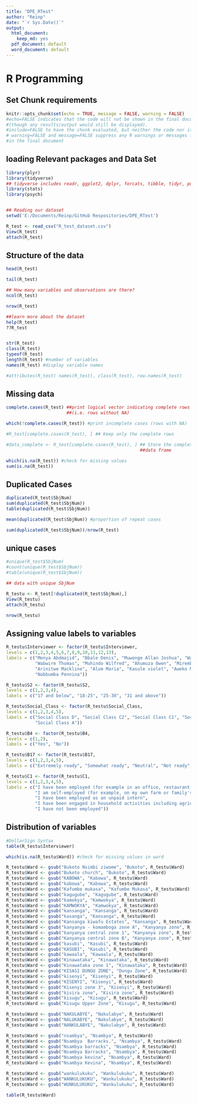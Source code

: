 ```yaml
---
title: "DPE_RTest"
author: "Reinp"
date: "`r Sys.Date()`"
output:
  html_document: 
    keep_md: yes
  pdf_document: default
  word_document: default
---
```


# R Programming

## Set Chunk requirements

```r
knitr::opts_chunk$set(echo = TRUE, message = FALSE, warning = FALSE)
#echo=FALSE indicates that the code will not be shown in the final document 
#(though any results/output would still be displayed).
#include=FALSE to have the chunk evaluated, but neither the code nor its output displayed
# warning=FALSE and message=FALSE suppress any R warnings or messages from being included 
#in the final document
```

## loading Relevant packages and Data Set
```r
library(plyr)
library(tidyverse)
## tidyverse includes readr, ggplot2, dplyr, forcats, tibble, tidyr, purrr, stringr
library(stats)
library(psych)


## Reading our dataset
setwd('E:/Documents/Reinp/GitHub Respositories/DPE_RTest')

R_test <- read_csv("R_test_dataset.csv")
View(R_test)
attach(R_test)

```

## Structure of the data
```r

head(R_test)

tail(R_test)

## How many variables and observations are there?
ncol(R_test)

nrow(R_test)

##learn more about the dataset
help(R_test)
??R_test


str(R_test)
class(R_test)
typeof(R_test) 
length(R_test) #number of variables
names(R_test) #display variable names

#attributes(R_test) names(R_test), class(R_test), row.names(R_test)

```


## Missing data
```r
complete.cases(R_test) ##print logical vector indicating complete rows
                       ##(i.e. rows without NA)

which(!complete.cases(R_test)) #print incomplete cases (rows with NA)

#R_test[complete.cases(R_test), ] ## Keep only the complete rows

#data_complete <- R_test[complete.cases(R_test), ] ## Store the complete cases subset in a new
                                                   ##data frame

which(is.na(R_test)) #check for missing values
sum(is.na(R_test))

```

## Duplicated Cases
```r
duplicated(R_test$SbjNum)
sum(duplicated(R_test$SbjNum))
table(duplicated(R_test$SbjNum))

mean(duplicated(R_test$SbjNum)) #proportion of repeat cases

sum(duplicated(R_test$SbjNum))/nrow(R_test)
```

## unique cases
```r

#unique(R_test$SbjNum)
#count(unique(R_test$SbjNum))
#table(unique(R_test$SbjNum))

## data with unique SbjNum

R_testu <- R_test[!duplicated(R_test$SbjNum),]
View(R_testu)
attach(R_testu)

nrow(R_testu)
```

## Assigning value labels to variables
```r
R_testu$Interviewer <- factor(R_testu$Interviewer,
levels = c(1,2,3,4,5,6,7,8,9,10,11,12,13),
labels = c("Menya Abdmajid", "Bbale Denis", "Muwonge Allan Joshua", "Wambi Ken Paul", 
           "Wabwire Thomas", "Muhindo Wilfred", "Ahumuza Owen", "Mirembe Mary",
           "Arinitwe Mackline", "Alum Maria", "Kasule violet", "Aweko Monica", 
           "Nabbumba Pennina"))

R_testu$S2 <- factor(R_testu$S2,
levels = c(1,2,3,4),
labels = c("17 and below", "18-25", "25-30", "31 and above"))

R_testu$Social_Class <- factor(R_testu$Social_Class,
levels = c(1,2,3,4,5),
labels = c("Social Class D", "Social Class C2", "Social Class C1", "Social Class B", 
           "Social Class A"))

R_testu$B4 <- factor(R_testu$B4,
levels = c(1,2),
labels = c("Yes", "No"))

R_testu$B17 <- factor(R_testu$B17,
levels = c(1,2,3,4,5),
labels = c("Extremely ready", "Somewhat ready", "Neutral", "Not ready", "Definitely not ready"))

R_testu$C1 <- factor(R_testu$C1,
levels = c(1,2,3,4,5),
labels = c("I have been employed (for example in an office, restaurant,", 
           "I am self-employed (for example, on my own farm or family's", 
           "I have been employed as an unpaid intern", 
           "I have been engaged in household activities including agricu", 
           "I have not been employed"))

```


## Distribution of variables
```r

#DollarSign Syntax
table(R_testu$Interviewer)

which(is.na(R_testu$Ward)) #check for missing values in ward

R_testu$Ward <- gsub("Bukoto Nsimbi ziwome", "Bukoto", R_testu$Ward)
R_testu$Ward <- gsub("Bukoto church", "Bukoto", R_testu$Ward)
R_testu$Ward <- gsub("KABOWA", "Kabowa", R_testu$Ward)
R_testu$Ward <- gsub("kabowa", "Kabowa", R_testu$Ward)
R_testu$Ward <- gsub("Kafumbe mukasa", "Kafumbe Mukasa", R_testu$Ward)
R_testu$Ward <- gsub("kagugube", "Kagugube", R_testu$Ward)
R_testu$Ward <- gsub("kamokya", "Kamwokya", R_testu$Ward)
R_testu$Ward <- gsub("KAMWOKYA", "Kamwokya", R_testu$Ward)
R_testu$Ward <- gsub("kansanga", "Kansanga", R_testu$Ward)
R_testu$Ward <- gsub("kasanga", "Kansanga", R_testu$Ward)
R_testu$Ward <- gsub("Kansanga kiwafu Estates", "Kansanga", R_testu$Ward)
R_testu$Ward <- gsub("kanyanya - komamboga zone A", "Kanyanya zone", R_testu$Ward)
R_testu$Ward <- gsub("kanyanya central zone 1", "Kanyanya zone", R_testu$Ward)
R_testu$Ward <- gsub("Kanyanya central zone B", "Kanyanya zone", R_testu$Ward)
R_testu$Ward <- gsub("kasubi", "Kasubi", R_testu$Ward)
R_testu$Ward <- gsub("KASUBI", "Kasubi", R_testu$Ward)
R_testu$Ward <- gsub("kawaala", "Kawaala", R_testu$Ward)
R_testu$Ward <- gsub("Kinawataka", "Kinawataka", R_testu$Ward)
R_testu$Ward <- gsub("Kinawataka zone 1", "Kinawataka", R_testu$Ward)
R_testu$Ward <- gsub("KISASI DUNGU ZONE", "Dungu Zone", R_testu$Ward)
R_testu$Ward <- gsub("kisenyi", "Kisenyi", R_testu$Ward)
R_testu$Ward <- gsub("KISENYI", "Kisenyi", R_testu$Ward)
R_testu$Ward <- gsub("Kisenyi zone 3", "Kisenyi", R_testu$Ward)
R_testu$Ward <- gsub("kisira zone", "Kisira zone", R_testu$Ward)
R_testu$Ward <- gsub("kisugu", "Kisugu", R_testu$Ward)
R_testu$Ward <- gsub("Kisugu Upper Zone", "Kisugu", R_testu$Ward)

R_testu$Ward <- gsub("NAKULABYE", "Nakulabye", R_testu$Ward)
R_testu$Ward <- gsub("NALUKABYE", "Nakulabye", R_testu$Ward)
R_testu$Ward <- gsub("NANKULABYE", "Nakulabye", R_testu$Ward)

R_testu$Ward <- gsub("nsambya", "Nsambya", R_testu$Ward)
R_testu$Ward <- gsub("Nsambya  Barracks.", "Nsambya", R_testu$Ward)
R_testu$Ward <- gsub("Nsambya barracks", "Nsambya", R_testu$Ward)
R_testu$Ward <- gsub("Nsambya Barracks", "Nsambya", R_testu$Ward)
R_testu$Ward <- gsub("Nsambya kevina", "Nsambya", R_testu$Ward)
R_testu$Ward <- gsub("Nsambya Kevina", "Nsambya", R_testu$Ward)

R_testu$Ward <- gsub("wankulukuku", "Wankulukuku", R_testu$Ward)
R_testu$Ward <- gsub("WANKULUKUKU", "Wankulukuku", R_testu$Ward)
R_testu$Ward <- gsub("WUNKULUKUKU", "Wankulukuku", R_testu$Ward)

table(R_testu$Ward)


```

